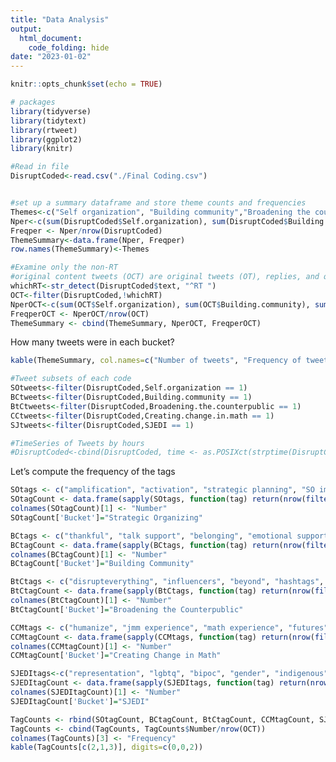 ```yaml
---
title: "Data Analysis"
output: 
  html_document:
    code_folding: hide
date: "2023-01-02"
---
```


```r
knitr::opts_chunk$set(echo = TRUE)
```

```r
# packages
library(tidyverse) 
library(tidytext) 
library(rtweet)
library(ggplot2)
library(knitr)

#Read in file
DisruptCoded<-read.csv("./Final Coding.csv")


#set up a summary dataframe and store theme counts and frequencies
Themes<-c("Self organization", "Building community","Broadening the counterpublic", "Creating change in math", "SJEDI")
Nper<-c(sum(DisruptCoded$Self.organization), sum(DisruptCoded$Building.community), sum(DisruptCoded$Broadening.the.counterpublic), sum(DisruptCoded$Creating.change.in.math), sum(DisruptCoded$SJEDI))
Freqper <- Nper/nrow(DisruptCoded)
ThemeSummary<-data.frame(Nper, Freqper)
row.names(ThemeSummary)<-Themes

#Examine only the non-RT
#original content tweets (OCT) are original tweets (OT), replies, and quote tweets (QT) 
whichRT<-str_detect(DisruptCoded$text, "^RT ")
OCT<-filter(DisruptCoded,!whichRT)
NperOCT<-c(sum(OCT$Self.organization), sum(OCT$Building.community), sum(OCT$Broadening.the.counterpublic), sum(OCT$Creating.change.in.math), sum(OCT$SJEDI))
FreqperOCT <- NperOCT/nrow(OCT)
ThemeSummary <- cbind(ThemeSummary, NperOCT, FreqperOCT)
```

How many tweets were in each bucket?
```r
kable(ThemeSummary, col.names=c("Number of tweets", "Frequency of tweets", "Number of original tweets", "Frequency of original tweets"),digits=c(0,2,0,2,0))
```

```r
#Tweet subsets of each code
SOtweets<-filter(DisruptCoded,Self.organization == 1)
BCtweets<-filter(DisruptCoded,Building.community == 1)
BtCtweets<-filter(DisruptCoded,Broadening.the.counterpublic == 1)
CCtweets<-filter(DisruptCoded,Creating.change.in.math == 1)
SJtweets<-filter(DisruptCoded,SJEDI == 1)

#TimeSeries of Tweets by hours
#DisruptCoded<-cbind(DisruptCoded, time <- as.POSIXct(strptime(DisruptCoded$created_at, "%a, %d %b %Y %H:%M:%S %z", tz = "GMT")))

```

Let's compute the frequency of the tags
```r
SOtags <- c("amplification", "activation", "strategic planning", "SO impact", "troll")
SOtagCount <- data.frame(sapply(SOtags, function(tag) return(nrow(filter(OCT,grepl(tag,SO.code))))))
colnames(SOtagCount)[1] <- "Number"
SOtagCount['Bucket']="Strategic Organizing"

BCtags <- c("thankful", "talk support", "belonging", "emotional support", "expertise support", "conversation", "celebration", "BC impact")
BCtagCount <- data.frame(sapply(BCtags, function(tag) return(nrow(filter(OCT,grepl(tag,BC.code))))))
colnames(BCtagCount)[1] <- "Number"
BCtagCount['Bucket']="Building Community"

BtCtags <- c("disrupteverything", "influencers", "beyond", "hashtags", "virtual participation")
BtCtagCount <- data.frame(sapply(BtCtags, function(tag) return(nrow(filter(OCT,grepl(tag,BtC.code))))))
colnames(BtCtagCount)[1] <- "Number"
BtCtagCount['Bucket']="Broadening the Counterpublic"

CCMtags <- c("humanize", "jmm experience", "math experience", "futures", "math practice", "current events", "allyship in math", "CC impact")
CCMtagCount <- data.frame(sapply(CCMtags, function(tag) return(nrow(filter(OCT,grepl(tag,CCM.code))))))
colnames(CCMtagCount)[1] <- "Number"
CCMtagCount['Bucket']="Creating Change in Math"

SJEDItags<-c("representation", "lgbtq", "bipoc", "gender", "indigenous", "power", "advocacy", "learning", "economic", "SJEDI impact")
SJEDItagCount <- data.frame(sapply(SJEDItags, function(tag) return(nrow(filter(OCT,grepl(tag,SJEDI.code))))))
colnames(SJEDItagCount)[1] <- "Number"
SJEDItagCount['Bucket']="SJEDI"

TagCounts <- rbind(SOtagCount, BCtagCount, BtCtagCount, CCMtagCount, SJEDItagCount)
TagCounts <- cbind(TagCounts, TagCounts$Number/nrow(OCT))
colnames(TagCounts)[3] <- "Frequency"
kable(TagCounts[c(2,1,3)], digits=c(0,0,2))
```

